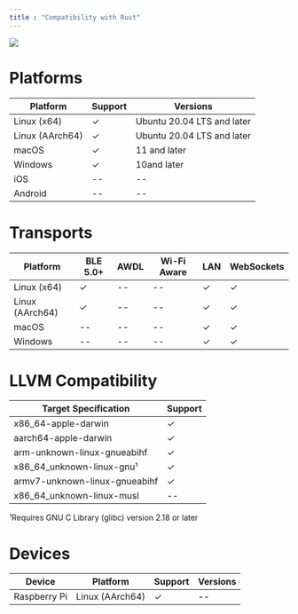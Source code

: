 ---
title : "Compatibility with Rust"
---

<Frame>
<img src="/images/v4.5/release-7.png"/>
</Frame>

# Platforms
| **Platform** | **Support** | **Versions** |
| --- | --- | --- |
| Linux (x64) | ✓ | Ubuntu 20.04 LTS﻿ and later |
| Linux (AArch64) | ✓ | Ubuntu 20.04 LTS﻿ and later |
| macOS | ✓ | 11﻿ and later |
| Windows | ✓ | 10﻿and later |
| iOS | \-- | \-- |
| Android | \-- | \-- |

# Transports
| **Platform** | **BLE 5.0+** | **AWDL** | **Wi-Fi Aware** | **LAN** | **WebSockets** |
| --- | --- | --- | --- | --- | --- |
| Linux (x64) | ✓ | \-- | \-- | ✓ | ✓ |
| Linux (AArch64) | ✓ | \-- | \-- | ✓ | ✓ |
| macOS | \-- | \-- | \-- | ✓ | ✓ |
| Windows | \-- | \-- | \-- | ✓ | ✓ |

# LLVM Compatibility
| **Target Specification** | **Support** |
| --- | --- |
| x86\_64-apple-darwin | ✓ |
| aarch64-apple-darwin | ✓ |
| arm-unknown-linux-gnueabihf | ✓ |
| x86\_64\_unknown-linux-gnu¹ | ✓ |
| armv7-unknown-linux-gnueabihf | ✓ |
| x86\_64\_unknown-linux-musl | \-- |

¹Requires GNU C Library (glibc) version 2.18 or later

# Devices
| **Device** | **Platform** | **Support** | **Versions** |
| --- | --- | --- | --- |
| Raspberry Pi | Linux (AArch64) | ✓ | \-- |




